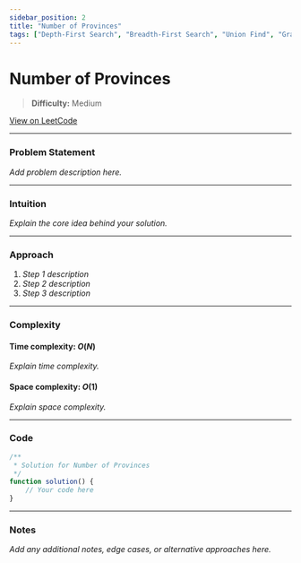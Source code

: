 ```yaml
---
sidebar_position: 2
title: "Number of Provinces"
tags: ["Depth-First Search", "Breadth-First Search", "Union Find", "Graph"]
---
```


# Number of Provinces

> **Difficulty:** Medium

[View on LeetCode](https://leetcode.com/problems/number-of-provinces/)

***

### Problem Statement

_Add problem description here._

***

### Intuition

_Explain the core idea behind your solution._

***

### Approach

1. _Step 1 description_
2. _Step 2 description_
3. _Step 3 description_

***

### Complexity

#### Time complexity: $O(N)$

_Explain time complexity._

#### Space complexity: $O(1)$

_Explain space complexity._

***

### Code

```javascript
/**
 * Solution for Number of Provinces
 */
function solution() {
    // Your code here
}
```

***

### Notes

_Add any additional notes, edge cases, or alternative approaches here._
